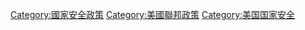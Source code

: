 [[Category:國家安全政策|Category:國家安全政策]]
[[Category:美國聯邦政策|Category:美國聯邦政策]]
[[Category:美国国家安全|Category:美国国家安全]]